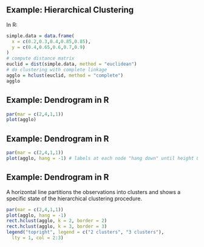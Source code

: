 ## Example: Hierarchical Clustering

In R:

```r
simple.data = data.frame(
  x = c(0.2,0.3,0.4,0.85,0.85), 
  y = c(0.4,0.65,0.6,0.7,0.9)
)
# compute distance matrix
euclid = dist(simple.data, method = "euclidean")
# do clustering with complete linkage
agglo = hclust(euclid, method = "complete")
agglo
```

## Example: Dendrogram in R

```r
par(mar = c(2,4,1,1))
plot(agglo)
```

## Example: Dendrogram in R

```r
par(mar = c(2,4,1,1))
plot(agglo, hang = -1) # labels at each node "hang down" until height 0
```

## Example: Dendrogram in R

A horizontal line partitions the observations into clusters and shows a specific state of the hierarchical clustering procedure.

```r
par(mar = c(2,4,1,1))
plot(agglo, hang = -1) 
rect.hclust(agglo, k = 2, border = 2)
rect.hclust(agglo, k = 3, border = 3)
legend("topright", legend = c("2 clusters", "3 clusters"), 
  lty = 1, col = 2:3)
```
